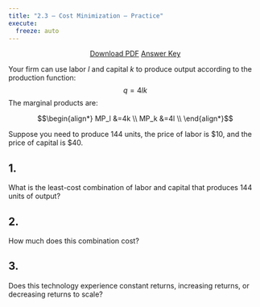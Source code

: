 ```yaml
---
title: "2.3 — Cost Minimization — Practice"
execute:
  freeze: auto
---
```


<p style="text-align:center"><a target="_blank" href="/files/practice/2.3-practice-pdf.pdf"><span class="btn btn-primary btn-lg"><i class="fas fa-file-pdf"></i> Download PDF</a></span> <a target="_blank" href="/files/practice/2.3-practice-answers.html"><span class="btn btn-primary btn-lg"><i class="far fa-life-ring"></i> Answer Key</a></span></p>

Your firm can use labor $l$ and capital $k$ to produce output according to the production function:
$$q=4lk$$
The marginal products are:

$$\begin{align*}
MP_l &=4k \\
MP_k &=4l \\ \end{align*}$$

Suppose you  need to produce 144 units, the price of labor is <span>&#36;</span>10, and the price of capital is <span>&#36;</span>40. 

## 1. 
What is the least-cost combination of labor and capital that produces 144 units of output?

## 2.
How much does this combination cost?

## 3.
Does this technology experience constant returns, increasing returns, or decreasing returns to scale?

